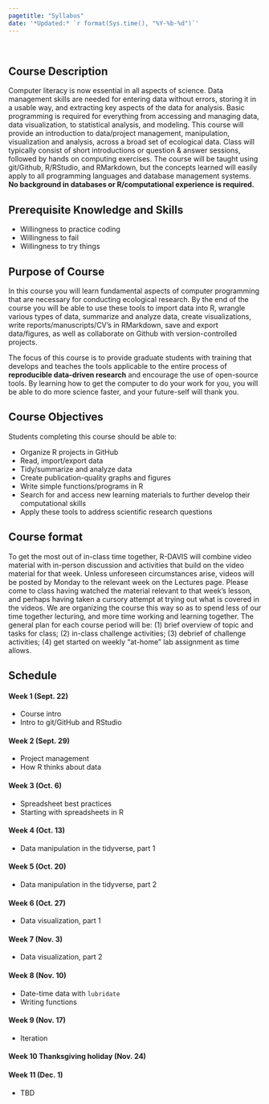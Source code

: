 ```yaml
---
pagetitle: "Syllabus"
date: '*Updated:* `r format(Sys.time(), "%Y-%b-%d")`'
---
```


<br>

## Course Description

Computer literacy is now essential in all aspects of science. Data management skills are needed for entering data without errors, storing it in a usable way, and extracting key aspects of the data for analysis. Basic programming is required for everything from accessing and managing data, data visualization, to statistical analysis, and modeling. This course will provide an introduction to data/project management, manipulation, visualization and analysis, across a broad set of ecological data. Class will typically consist of short introductions or question & answer sessions, followed by hands on computing exercises. The course will be taught using git/Github, R/RStudio, and RMarkdown, but the concepts learned will easily apply to all programming languages and database management systems. **No background in databases or R/computational experience is required.**

## Prerequisite Knowledge and Skills

- Willingness to practice coding
- Willingness to fail
- Willingness to try things

## Purpose of Course

In this course you will learn fundamental aspects of computer programming that are necessary for conducting ecological research. By the end of the course you will be able to use these tools to import data into R, wrangle various types of data, summarize and analyze data, create visualizations, write reports/manuscripts/CV’s in RMarkdown, save and export data/figures, as well as collaborate on Github with version-controlled projects.  

The focus of this course is to provide graduate students with training that develops and teaches the tools applicable to the entire process of **reproducible data-driven research** and encourage the use of open-source tools. By learning how to get the computer to do your work for you, you will be able to do more science faster, and your future-self will thank you.

## Course Objectives

Students completing this course should be able to:

 - Organize R projects in GitHub
 - Read, import/export data
 - Tidy/summarize and analyze data
 - Create publication-quality graphs and figures
 - Write simple functions/programs in R
 - Search for and access new learning materials to further develop their computational skills
 - Apply these tools to address scientific research questions

## Course format  

To get the most out of in-class time together, R-DAVIS will combine video material with in-person discussion and activities that build on the video material for that week. Unless unforeseen circumstances arise, videos will be posted by Monday to the relevant week on the Lectures page. Please come to class having watched the material relevant to that week's lesson, and perhaps having taken a cursory attempt at trying out what is covered in the videos. We are organizing the course this way so as to spend less of our time together lecturing, and more time working and learning together. The general plan for each course period will be: (1) brief overview of topic and tasks for class; (2) in-class challenge activities; (3) debrief of challenge activities; (4) get started on weekly "at-home" lab assignment as time allows.


## Schedule

#### Week 1 (Sept. 22)
- Course intro
- Intro to git/GitHub and RStudio

#### Week 2 (Sept. 29)
- Project management
- How R thinks about data
 
#### Week 3 (Oct. 6)
- Spreadsheet best practices
- Starting with spreadsheets in R

#### Week 4 (Oct. 13)
- Data manipulation in the tidyverse, part 1

#### Week 5 (Oct. 20)
- Data manipulation in the tidyverse, part 2

#### Week 6 (Oct. 27)
- Data visualization, part 1

#### Week 7 (Nov. 3)
- Data visualization, part 2  

#### Week 8 (Nov. 10) 
- Date-time data with `lubridate`
- Writing functions

#### Week 9 (Nov. 17)
- Iteration 

#### Week 10 Thanksgiving holiday (Nov. 24)   

#### Week 11 (Dec. 1)
- TBD  

